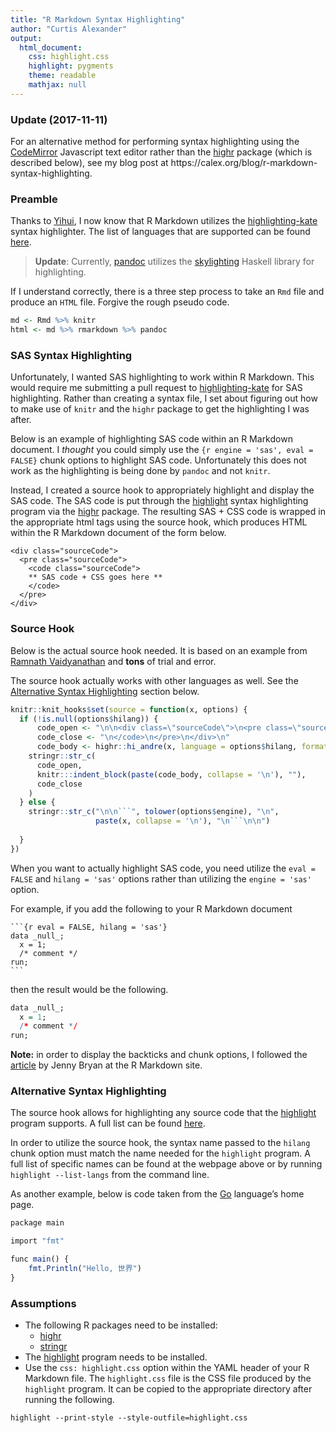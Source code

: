 ```yaml
---
title: "R Markdown Syntax Highlighting"
author: "Curtis Alexander"
output: 
  html_document:
    css: highlight.css
    highlight: pygments
    theme: readable
    mathjax: null
---
```


### Update (2017-11-11)
For an alternative method for performing syntax highlighting using the [CodeMirror](https://codemirror.net/) Javascript text editor rather than the [highr](https://github.com/yihui/highr) package (which is described below), see my blog post at https://calex.org/blog/r-markdown-syntax-highlighting.


### Preamble
Thanks to [Yihui](https://github.com/yihui/knitr/issues/1185), I now know that R Markdown utilizes the [highlighting-kate](https://github.com/jgm/highlighting-kate) syntax highlighter.  The list of languages that are supported can be found [here](https://github.com/jgm/highlighting-kate/tree/master/xml).

> **Update**: Currently, [pandoc](https://pandoc.org) utilizes the [skylighting](https://github.com/jgm/skylighting) Haskell library for highlighting.

If I understand correctly, there is a three step process to take an `Rmd` file and produce an `HTML` file.  Forgive the rough pseudo code.

```r
md <- Rmd %>% knitr
html <- md %>% rmarkdown %>% pandoc
```

### SAS Syntax Highlighting 
Unfortunately, I wanted SAS highlighting to work within R Markdown. This would require me submitting a pull request to [highlighting-kate](https://github.com/jgm/highlighting-kate) for SAS highlighting.  Rather than creating a syntax file, I set about figuring out how to make use of `knitr` and the `highr` package to get the highlighting I was after.

Below is an example of highlighting SAS code within an R Markdown document.  I _thought_ you could simply use the `{r engine = 'sas', eval = FALSE}` chunk options to highlight SAS code.  Unfortunately this does not work as the highlighting is being done by `pandoc` and not `knitr`.

Instead, I created a source hook to appropriately highlight and display the SAS code.  The SAS code is put through the [highlight](http://www.andre-simon.de/doku/highlight/en/highlight.php) syntax highlighting program via the [highr](https://cran.r-project.org/web/packages/highr/index.html) package.  The resulting SAS + CSS code is wrapped in the appropriate html tags using the source hook, which produces HTML within the R Markdown document of the form below.

```
<div class="sourceCode">
  <pre class="sourceCode">
    <code class="sourceCode">
    ** SAS code + CSS goes here **
    </code>
  </pre> 
</div>
```

### Source Hook
Below is the actual source hook needed.  It is based on an example from [Ramnath Vaidyanathan](http://ramnathv.github.io/posts/verbatim-chunks-knitr/index.html) and **tons** of trial and error.

The source hook actually works with other languages as well.  See the [Alternative Syntax Highlighting](#alternative-syntax-highlighting) section below.

```r
knitr::knit_hooks$set(source = function(x, options) {
  if (!is.null(options$hilang)) {
      code_open <- "\n\n<div class=\"sourceCode\">\n<pre class=\"sourceCode\">\n<code class=\"sourceCode\">"
      code_close <- "\n</code>\n</pre>\n</div>\n"
      code_body <- highr::hi_andre(x, language = options$hilang, format = "html")
    stringr::str_c(
      code_open,
      knitr:::indent_block(paste(code_body, collapse = '\n'), ""),
      code_close
    )
  } else {
    stringr::str_c("\n\n```", tolower(options$engine), "\n",
                   paste(x, collapse = '\n'), "\n```\n\n")
      
  }
})
```

When you want to actually highlight SAS code, you need utilize the `eval = FALSE` and `hilang = 'sas'` options rather than utilizing the `engine = 'sas'` option.

For example, if you add the following to your R Markdown document 

<div class="sourceCode"><pre class="sourceCode"><code class="sourceCode">```{r eval = FALSE, hilang = 'sas'}
data _null_;
  x = 1;
  /* comment */
run;
```</code></pre></div>

then the result would be the following.

```r
data _null_;
  x = 1;
  /* comment */
run;
```

**Note:** in order to display the backticks and chunk options, I followed the [article](http://rmarkdown.rstudio.com/articles_verbatim.html) by Jenny Bryan at the R Markdown site.

### Alternative Syntax Highlighting
The source hook allows for highlighting any source code that the [highlight](http://www.andre-simon.de/doku/highlight/en/highlight.php) program supports.  A full list can be found [here](http://www.andre-simon.de/doku/highlight/en/langs.php).

In order to utilize the source hook, the syntax name passed to the `hilang` chunk option must match the name needed for the `highlight` program.  A full list of specific names can be found at the webpage above or by running `highlight --list-langs` from the command line.

As another example, below is code taken from the [Go](https://golang.org/) language's home page.


```r
package main

import "fmt"

func main() {
	fmt.Println("Hello, 世界")
}
```

### Assumptions
* The following R packages need to be installed:
    * [highr](https://cran.r-project.org/web/packages/highr/index.html)
    * [stringr](https://cran.r-project.org/web/packages/stringr/index.html)
* The [highlight](http://www.andre-simon.de/doku/highlight/en/highlight.php) program needs to be installed.
* Use the `css: highlight.css` option within the YAML header of your R Markdown file.  The `highlight.css` file is the CSS file produced by the `highlight` program.  It can be copied to the appropriate directory after running the following.

```
highlight --print-style --style-outfile=highlight.css
```
